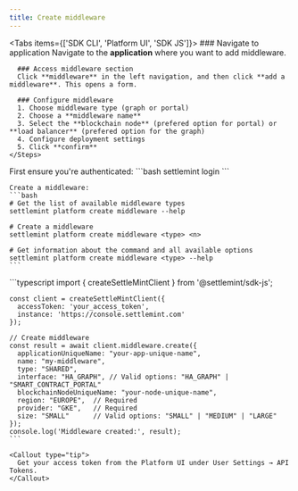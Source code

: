 ```yaml
---
title: Create middleware
---
```



<Tabs items={['SDK CLI', 'Platform UI', 'SDK JS']}>
  <Tab value="Platform UI">
    <Steps>
      ### Navigate to application
      Navigate to the **application** where you want to add middleware.

      ### Access middleware section
      Click **middleware** in the left navigation, and then click **add a middleware**. This opens a form.

      ### Configure middleware
      1. Choose middleware type (graph or portal)
      2. Choose a **middleware name**
      3. Select the **blockchain node** (prefered option for portal) or **load balancer** (prefered option for the graph)
      4. Configure deployment settings
      5. Click **confirm**
    </Steps>

  </Tab>

  <Tab value="SDK CLI">
    First ensure you're authenticated:
    ```bash
    settlemint login
    ```

    Create a middleware:
    ```bash
    # Get the list of available middleware types
    settlemint platform create middleware --help

    # Create a middleware
    settlemint platform create middleware <type> <n>

    # Get information about the command and all available options
    settlemint platform create middleware <type> --help
    ```

  </Tab>

  <Tab value="SDK JS">
    ```typescript
    import { createSettleMintClient } from '@settlemint/sdk-js';

    const client = createSettleMintClient({
      accessToken: 'your_access_token',
      instance: 'https://console.settlemint.com'
    });

    // Create middleware
    const result = await client.middleware.create({
      applicationUniqueName: "your-app-unique-name",
      name: "my-middleware",
      type: "SHARED",
      interface: "HA_GRAPH", // Valid options: "HA_GRAPH" | "SMART_CONTRACT_PORTAL"
      blockchainNodeUniqueName: "your-node-unique-name",
      region: "EUROPE",  // Required
      provider: "GKE",   // Required
      size: "SMALL"      // Valid options: "SMALL" | "MEDIUM" | "LARGE"
    });
    console.log('Middleware created:', result);
    ```

    <Callout type="tip">
      Get your access token from the Platform UI under User Settings → API Tokens.
    </Callout>

  </Tab>
</Tabs>
